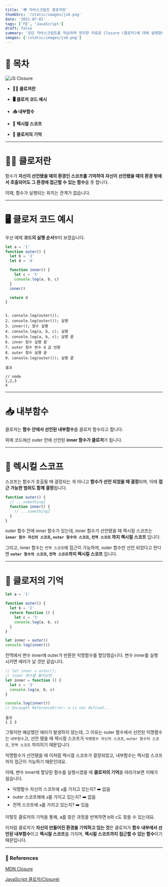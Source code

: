 ```yaml
---
title: '😎 자바스크립트 클로저란'
thumbSrc: '/static/images/js8.png'
date: '2021-07-01'
tags: ['FE', 'JavaScript']
draft: false
summary: '모던 자바스크립트를 학습하며 정리한 자료로 Closure (클로저)에 대해 설명합니다.'
images: ['/static/images/js8.png']
---
```


# 📌 목차

![JS Closure](/static/images/js8.png)

- **💁🏻 클로저란**

- **🖥️ 클로저 코드 예시**

- **📥 내부함수**

- **📜 렉시컬 스코프**

- **🤔 클로저의 기억**

---

# 💁🏻 클로저란

함수가 **자신이 선언됐을 때의 환경인 스코프를 기억하여 자신이 선언됐을 때의 환경 밖에서 호출되어도 그 환경에 접근할 수 있는 함수**를 뜻 합니다.

이때, 함수가 실행되는 위치는 관계가 없습니다.

---

# 🖥️ 클로저 코드 예시

우선 예제 **코드의 실행 순서**부터 보겠습니다.

```javascript
let a = '1'
function outer() {
  let b = '2'
  let d = '4'

  function inner() {
    let c = '3'
    console.log(a, b, c)
  }
  inner()

  return d
}
```

```

1. console.log(outer());
2. console.log(outer()); 실행
3. inner(); 함수 실행
4. console.log(a, b, c); 실행
5. console.log(a, b, c); 실행 끝
6. inner 함수 실행 끝
7. outer 함수 변수 d 값 반환
8. outer 함수 실행 끝
9. console.log(outer()); 실행 끝

결과

// node
1,2,3
4

```

---

# 📥 내부함수

클로저는 **함수 안에서 선언된 내부함수**를 클로저 함수라고 합니다.

위에 코드에선 outer 안에 선언된 **inner 함수가 클로저**가 됩니다.

---

# 📜 렉시컬 스코프

스코프는 함수가 호출될 때 결정되는 게 아니고 **함수가 선언 되었을 때 결정**되며, 이때 **접근 가능한 범위도 함께 결정**됩니다.

```javascript
function outer() {
  // ...something1
  function inner() {
    // ...something2
  }
}
```

outer 함수 안에 inner 함수가 있는데, inner 함수가 선언됐을 때 렉시컬 스코프는 **`inner 함수 자신의 스코프`, `outer 함수의 스코프`, `전역 스코프` 까지 렉시컬 스코프** 입니다.

그리고, inner 함수는 `전역 스코프`에 접근이 가능하며, outer 함수만 선언 되었다고 한다면 **`outer 함수의 스코프`, `전역 스코프`까지 렉시컬 스코프** 입니다.

---

# 🤔 클로저의 기억

```javascript
let a = '1'

function outer() {
  let b = '2'
  return function () {
    let c = '3'
    console.log(a, b, c)
  }
}

let inner = outer()
console.log(inner())
```

전역에서 변수 inner에 outer가 반환한 익명함수를 할당했습니다. 변수 inner를 실행 시키면 에러가 날 것만 같습니다.

```javascript
// let inner = outer();
// inner 변수를 풀어보면
let inner = function () {
  let c = '3'
  console.log(a, b, c)
}

console.log(inner())
// Uncaught ReferenceError: a is not defined...
```

```
결과
1 2 3
```

그렇지만 예상했던 에러가 발생하지 않는데, 그 이유는 outer 함수에서 선언된 익명함수는 `내부함수`고, 선언 됐을 때 렉시컬 스코프가 `익명함수 자신의 스코프`, `outer 함수의 스코프`, `전역 스코프` 까지이기 때문입니다.

익명함수가 선언됐을 때 이처럼 렉시컬 스코프가 결정되었고, 내부함수는 렉시컬 스코프까지 접근이 가능하기 때문인데요.

이때, 변수 inner에 할당된 함수를 실행시켰을 때 **클로저의 기억**을 따라가보면 이해가 쉽습니다.

- 익명함수 자신의 스코프에 `a`를 가지고 있는지? ➡️ 없음
- outer 스코프에에 `a`를 가지고 있는지? ➡️ 없음
- 전역 스코프에 `a`를 가지고 있는지? ➡️ 있음

이렇듯 클로저의 기억을 통해, a를 찾은 과정을 반복하면 b와 c도 찾을 수 있는데요.

이처럼 클로저가 **자신의 만들어진 환경을 기억하고 있는 것**은 클로저가 **함수 내부에서 선언된 내부함수**이고 **렉시컬 스코프**를 가지며, **렉시컬 스코프까지 접근할 수 있는 함수**이기 때문입니다.

---

### 🔗 References

[MDN Closure](https://developer.mozilla.org/ko/docs/Web/JavaScript/Closures)

[JavaScript 클로저(Closure)](https://hyunseob.github.io/2016/08/30/javascript-closure/)

